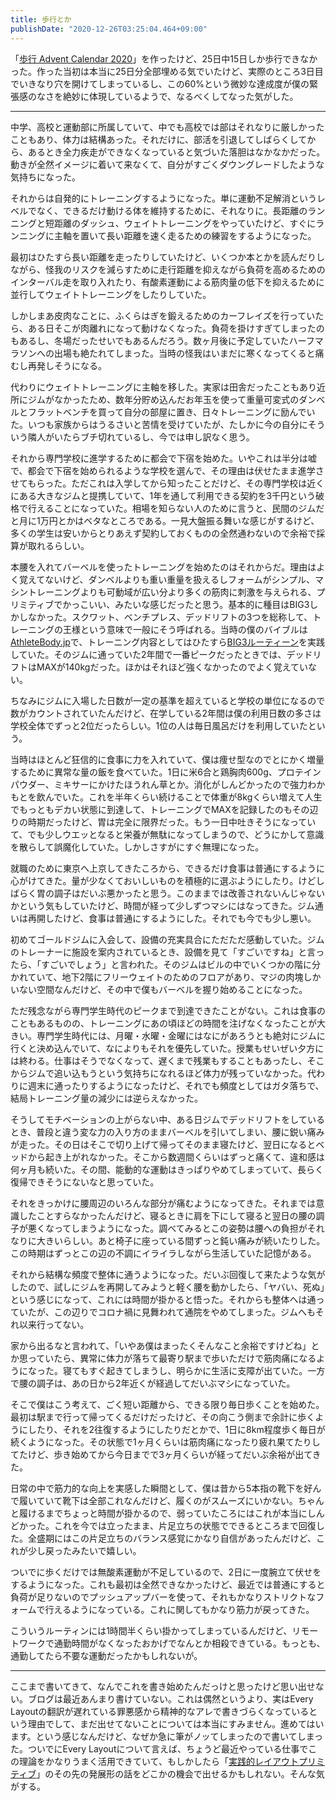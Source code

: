 ```yaml
---
title: 歩行とか
publishDate: "2020-12-26T03:25:04.464+09:00"
---
```



「[歩行 Advent Calendar 2020](https://adventar.org/calendars/5933)」を作ったけど、25日中15日しか歩行できなかった。作った当初は本当に25日分全部埋める気でいたけど、実際のところ3日目でいきなり穴を開けてしまっているし、この60%という微妙な達成度が僕の緊張感のなさを絶妙に体現しているようで、なるべくしてなった気がした。

---

中学、高校と運動部に所属していて、中でも高校では部はそれなりに厳しかったこともあり、体力は結構あった。それだけに、部活を引退してしばらくしてから、あるとき全力疾走ができなくなっていると気づいた落胆はなかなかだった。動きが全然イメージに着いて来なくて、自分がすごくダウングレードしたような気持ちになった。

それからは自発的にトレーニングするようになった。単に運動不足解消というレベルでなく、できるだけ動ける体を維持するために、それなりに。長距離のランニングと短距離のダッシュ、ウェイトトレーニングをやっていたけど、すぐにランニングに主軸を置いて長い距離を速く走るための練習をするようになった。

最初はひたすら長い距離を走ったりしていたけど、いくつか本とかを読んだりしながら、怪我のリスクを減らすために走行距離を抑えながら負荷を高めるためのインターバル走を取り入れたり、有酸素運動による筋肉量の低下を抑えるために並行してウェイトトレーニングをしたりしていた。

しかしまあ皮肉なことに、ふくらはぎを鍛えるためのカーフレイズを行っていたら、ある日そこが肉離れになって動けなくなった。負荷を掛けすぎてしまったのもあるし、冬場だったせいでもあるんだろう。数ヶ月後に予定していたハーフマラソンへの出場も絶たれてしまった。当時の怪我はいまだに寒くなってくると痛むし再発しそうになる。

代わりにウェイトトレーニングに主軸を移した。実家は田舎だったこともあり近所にジムがなかったため、数年分貯め込んだお年玉を使って重量可変式のダンベルとフラットベンチを買って自分の部屋に置き、日々トレーニングに励んでいた。いつも家族からはうるさいと苦情を受けていたが、たしかに今の自分にそういう隣人がいたらブチ切れているし、今では申し訳なく思う。

それから専門学校に進学するために都会で下宿を始めた。いやこれは半分は嘘で、都会で下宿を始められるような学校を選んで、その理由は伏せたまま進学させてもらった。ただこれは入学してから知ったことだけど、その専門学校は近くにある大きなジムと提携していて、1年を通して利用できる契約を3千円という破格で行えることになっていた。相場を知らない人のために言うと、民間のジムだと月に1万円とかはベタなところである。一見大盤振る舞いな感じがするけど、多くの学生は安いからとりあえず契約しておくものの全然通わないので余裕で採算が取れるらしい。

本腰を入れてバーベルを使ったトレーニングを始めたのはそれからだ。理由はよく覚えてないけど、ダンベルよりも重い重量を扱えるしフォームがシンプル、マシントレーニングよりも可動域が広い分より多くの筋肉に刺激を与えられる、プリミティブでかっこいい、みたいな感じだったと思う。基本的に種目はBIG3しかしなかった。スクワット、ベンチプレス、デッドリフトの3つを総称して、トレーニングの王様という意味で一般にそう呼ばれる。当時の僕のバイブルは[AthleteBody.jp](https://athletebody.jp/)で、トレーニング内容としてはひたすら[BIG3ルーティーン](https://athletebody.jp/2014/07/19/big3-routine/)を実践していた。そのジムに通っていた2年間で一番ピークだったときでは、デッドリフトはMAXが140kgだった。ほかはそれほど強くなかったのでよく覚えていない。

ちなみにジムに入場した日数が一定の基準を超えていると学校の単位になるので数がカウントされていたんだけど、在学している2年間は僕の利用日数の多さは学校全体でずっと2位だったらしい。1位の人は毎日風呂だけを利用していたという。

当時はほとんど狂信的に食事に力を入れていて、僕は痩せ型なのでとにかく増量するために異常な量の飯を食べていた。1日に米6合と鶏胸肉600g、プロテインパウダー、ミキサーにかけたほうれん草とか。消化がしんどかったので強力わかもとを飲んでいた。これを半年くらい続けることで体重が8kgくらい増えて人生でもっともデカい状態に到達して、トレーニングでMAXを記録したのもその辺りの時期だったけど、胃は完全に限界だった。もう一日中吐きそうになっていて、でも少しウエッとなると栄養が無駄になってしまうので、どうにかして意識を散らして誤魔化していた。しかしさすがにすぐ無理になった。

就職のために東京へ上京してきたころから、できるだけ食事は普通にするように心がけてきた。量が少なくておいしいものを積極的に選ぶようにしたり。けどしばらく胃の調子はだいぶ悪かったと思う。このままでは改善されないんじゃないかという気もしていたけど、時間が経って少しずつマシにはなってきた。ジム通いは再開したけど、食事は普通にするようにした。それでも今でも少し悪い。

初めてゴールドジムに入会して、設備の充実具合にただただ感動していた。ジムのトレーナーに施設を案内されているとき、設備を見て「すごいですね」と言ったら、「すごいでしょう」と言われた。そのジムはビルの中でいくつかの階に分かれていて、地下2階にフリーウェイトのためのフロアがあり、マジの肉塊しかいない空間なんだけど、その中で僕もバーベルを握り始めることになった。

ただ残念ながら専門学生時代のピークまで到達できたことがない。これは食事のこともあるものの、トレーニングにあの頃ほどの時間を注げなくなったことが大きい。専門学生時代には、月曜・水曜・金曜にはなにがあろうとも絶対にジムに行くと決め込んでいて、なによりもそれを優先していた。授業もせいぜい夕方には終わる。仕事はそうでなくなって、遅くまで残業もすることもあったし、そこからジムで追い込もうという気持ちになれるほど体力が残っていなかった。代わりに週末に通ったりするようになったけど、それでも頻度としてはガタ落ちで、結局トレーニング量の減少には逆らえなかった。

そうしてモチベーションの上がらない中、ある日ジムでデッドリフトをしているとき、普段と違う変な力の入り方のままバーベルを引いてしまい、腰に鋭い痛みが走った。その日はそこで切り上げて帰ってそのまま寝たけど、翌日になるとベッドから起き上がれなかった。そこから数週間くらいはずっと痛くて、違和感は何ヶ月も続いた。その間、能動的な運動はきっぱりやめてしまっていて、長らく復帰できそうにないなと思っていた。

それをきっかけに腰周辺のいろんな部分が痛むようになってきた。それまでは意識したことすらなかったんだけど、寝るときに肩を下にして寝ると翌日の腰の調子が悪くなってしまうようになった。調べてみるとこの姿勢は腰への負担がそれなりに大きいらしい。あと椅子に座っている間ずっと鈍い痛みが続いたりした。この時期はずっとこの辺の不調にイライラしながら生活していた記憶がある。

それから結構な頻度で整体に通うようになった。だいぶ回復して来たような気がしたので、試しにジムを再開してみようと軽く腰を動かしたら、「ヤバい、死ぬ」という感じになって、これには時間が掛かると悟った。それからも整体へは通っていたが、この辺りでコロナ禍に見舞われて通院をやめてしまった。ジムへもそれ以来行ってない。

家から出るなと言われて、「いやあ僕はまったくそんなこと余裕ですけどね」とか思っていたら、異常に体力が落ちて最寄り駅まで歩いただけで筋肉痛になるようになった。寝てもすぐ起きてしまうし、明らかに生活に支障が出ていた。一方で腰の調子は、あの日から2年近くが経過してだいぶマシになっていた。

<Tweet id="https://twitter.com/_yuheiy/status/1306897088064569344" />

そこで僕はこう考えて、ごく短い距離から、できる限り毎日歩くことを始めた。最初は駅まで行って帰ってくるだけだったけど、その向こう側まで余計に歩くようにしたり、それを2往復するようにしたりだとかで、1日に8km程度歩く毎日が続くようになった。その状態で1ヶ月くらいは筋肉痛になったり疲れ果てたりしてたけど、歩き始めてから今日までで3ヶ月くらいが経ってだいぶ余裕が出てきた。

日常の中で筋力的な向上を実感した瞬間として、僕は昔から5本指の靴下を好んで履いていて靴下は全部これなんだけど、履くのがスムーズにいかない。ちゃんと履けるまでちょっと時間が掛かるので、弱っていたころにはこれが本当にしんどかった。これを今では立ったまま、片足立ちの状態でできるところまで回復した。全盛期にはこの片足立ちのバランス感覚にかなり自信があったんだけど、これが少し戻ったみたいで嬉しい。

ついでに歩くだけでは無酸素運動が不足しているので、2日に一度腕立て伏せをするようになった。これも最初は全然できなかったけど、最近では普通にすると負荷が足りないのでプッシュアップバーを使って、それもかなりストリクトなフォームで行えるようになっている。これに関してもかなり筋力が戻ってきた。

こういうルーティンには1時間半くらい掛かってしまっているんだけど、リモートワークで通勤時間がなくなったおかげでなんとか相殺できている。もっとも、通勤してたら不要な運動だったかもしれないが。

---

ここまで書いてきて、なんでこれを書き始めたんだっけと思ったけど思い出せない。ブログは最近あんまり書けていない。これは偶然というより、実はEvery Layoutの翻訳が遅れている罪悪感から精神的なアレで書きづらくなっているという理由でして、まだ出せてないことについては本当にすみません。進めてはいます。という感じなんだけど、なぜか急に筆がノッてしまったので書いてしまった。ついでにEvery Layoutについて言えば、ちょうど最近やっている仕事でこの理論をかなりうまく活用できていて、もしかしたら「[実践的レイアウトプリミティブ](https://yuheiy.hatenablog.com/entry/2020/05/18/094715)」のその先の発展形の話をどこかの機会で出せるかもしれない。そんな気がする。
